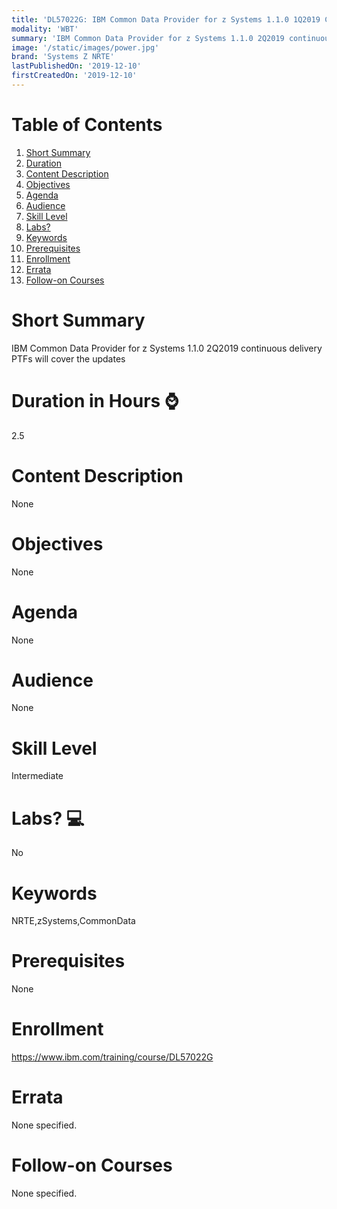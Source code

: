 ```yaml
---
title: 'DL57022G: IBM Common Data Provider for z Systems 1.1.0 1Q2019 Continuous Delivery PTFs'
modality: 'WBT'
summary: 'IBM Common Data Provider for z Systems 1.1.0 2Q2019 continuous delivery PTFs will cover the updates'
image: '/static/images/power.jpg'
brand: 'Systems Z NRTE'
lastPublishedOn: '2019-12-10'
firstCreatedOn: '2019-12-10'
---
```

# Table of Contents
1.  [Short Summary](#short-summary)
2.  [Duration](#duration-in-hours-)
3.  [Content Description](#content-description)
4.  [Objectives](#objectives)
5.  [Agenda](#agenda)
6.  [Audience](#audience)
7.  [Skill Level](#skill-level)
8.  [Labs?](#labs-)
9.  [Keywords](#keywords)
10. [Prerequisites](#prerequisites)
11. [Enrollment](#enrollment)
12. [Errata](#errata)
13. [Follow-on Courses](#follow-on-courses)

# Short Summary
IBM Common Data Provider for z Systems 1.1.0 2Q2019 continuous delivery PTFs will cover the updates

# Duration in Hours ⌚
2.5

# Content Description
None

# Objectives
None

# Agenda
None

# Audience
None

# Skill Level
Intermediate

# Labs? 💻
No

# Keywords
NRTE,zSystems,CommonData

# Prerequisites
None

# Enrollment
https://www.ibm.com/training/course/DL57022G

# Errata
None specified.

# Follow-on Courses
None specified.

